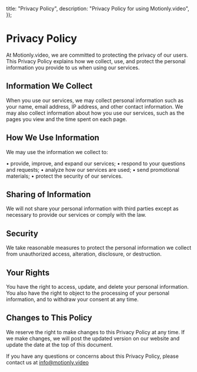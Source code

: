   title: "Privacy Policy",
  description: "Privacy Policy for using Motionly.video",
});

# Privacy Policy

At Motionly.video, we are committed to protecting the privacy of our users. This Privacy Policy explains how we collect, use, and protect the personal information you provide to us when using our services.

## Information We Collect

When you use our services, we may collect personal information such as your name, email address, IP address, and other contact information. We may also collect information about how you use our services, such as the pages you view and the time spent on each page.

## How We Use Information

We may use the information we collect to:

• provide, improve, and expand our services;
• respond to your questions and requests;
• analyze how our services are used;
• send promotional materials;
• protect the security of our services.

## Sharing of Information

We will not share your personal information with third parties except as necessary to provide our services or comply with the law.

## Security

We take reasonable measures to protect the personal information we collect from unauthorized access, alteration, disclosure, or destruction.

## Your Rights

You have the right to access, update, and delete your personal information. You also have the right to object to the processing of your personal information, and to withdraw your consent at any time.

## Changes to This Policy

We reserve the right to make changes to this Privacy Policy at any time. If we make changes, we will post the updated version on our website and update the date at the top of this document.

If you have any questions or concerns about this Privacy Policy, please contact us at info@motionly.video

